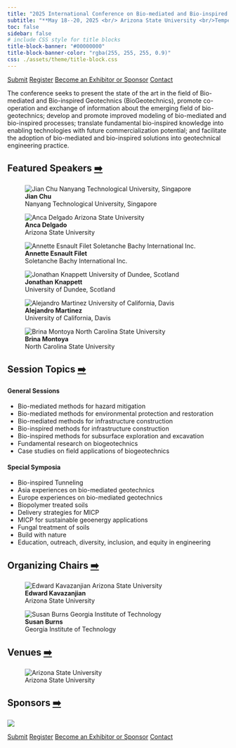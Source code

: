```yaml
---
title: "2025 International Conference on Bio-mediated and Bio-inspired Geotechnics (ICBBG)"
subtitle: "**May 18--20, 2025 <br/> Arizona State University <br/>Tempe, Arizona**"
toc: false
sidebar: false
# include CSS style for title blocks
title-block-banner: "#00000000"
title-block-banner-color: "rgba(255, 255, 255, 0.9)"
css: ./assets/theme/title-block.css
---
```


<!-- ![](img/banner.svg) -->

[Submit](./submissions.qmd){.btn .btn-primary .large}
[Register](./registration.qmd){.btn .btn-secondary .large}
[Become an Exhibitor or Sponsor](./call-for-exhibitors-sponsors.qmd){.btn .btn-primary .large}
[Contact](mailto:icbbg2025@gmail.com){.btn .btn-secondary .large}

::: {.drop-cap}
The conference seeks to present the state of the art in the field of Bio-mediated and Bio-inspired Geotechnics (BioGeotechnics), promote co-operation and exchange of information about the emerging field of bio-geotechnics; develop and promote improved modeling of bio-mediated and bio-inspired processes; translate fundamental bio-inspired knowledge into enabling technologies with future commercialization potential; and facilitate the adoption of bio-mediated and bio-inspired solutions into geotechnical engineering practice.
:::

## Featured Speakers [➡️](./speakers.qmd){.btn}

::: {layout="[[1,1,1], [1,1,1]]" .center}

![**Jian Chu** <br/> Nanyang Technological University, Singapore](img/chu.svg){.rounded-circle}

![**Anca Delgado** <br/> Arizona State University](./img/delgado.svg){.rounded-circle}

![**Annette Esnault Filet** <br/> Soletanche Bachy International Inc.](./img/esnault-filet.svg){.rounded-circle}

![**Jonathan Knappett** <br/> University of Dundee, Scotland](./img/knappett.svg){.rounded-circle}

![**Alejandro Martinez** <br/> University of California, Davis](./img/martinez.svg){.rounded-circle}

![**Brina Montoya** <br/> North Carolina State University](./img/montoya.svg){.rounded-circle}
:::

## Session Topics [➡️](./program.qmd){.btn}

::: {layout="[1,1]"}

#### General Sessions
- Bio-mediated methods for hazard mitigation
- Bio-mediated methods for environmental protection and restoration
- Bio-mediated methods for infrastructure construction
- Bio-inspired methods for infrastructure construction
- Bio-inspired methods for subsurface exploration and excavation
- Fundamental research on biogeotechnics
- Case studies on field applications of biogeotechnics

::: {}

#### Special Symposia
- Bio-inspired Tunneling
- Asia experiences on bio-mediated geotechnics
- Europe experiences on bio-mediated geotechnics
- Biopolymer treated soils
- Delivery strategies for MICP
- MICP for sustainable geoenergy applications
- Fungal treatment of soils
- Build with nature
- Education, outreach, diversity, inclusion, and equity in engineering
:::
:::

## Organizing Chairs [➡️](./committees.qmd){.btn}

::: {layout="[1, 1, 1]" .center}

![**Edward Kavazanjian** <br/> Arizona State University](img/edk.png){.rounded-circle}

![**Susan Burns** <br/> Georgia Institute of Technology ](img/susan.png){.rounded-circle}
:::

## Venues [➡️](./venue.qmd){.btn}

![Arizona State University](./img/ASU-campus.jpg)

## Sponsors [➡️](./sponsors.qmd){.btn}

![](./img/sponsors.svg)

[Submit](./submissions.qmd){.btn .btn-primary .large}
[Register](./registration.qmd){.btn .btn-secondary .large}
[Become an Exhibitor or Sponsor](./call-for-exhibitors-sponsors.qmd){.btn .btn-primary .large}
[Contact](mailto:icbbg2025@gmail.com){.btn .btn-secondary .large}
